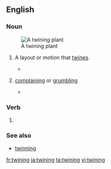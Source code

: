 ==English==

===Noun===
{{en-noun|~}}

[[File:PSM V67 D188 Twining plant wild morning glory.png|thumb|right|A twining plant]]
# {{label|en|countable}} A layout or motion that [[twine]]s.
#* {{quote-book|year=1907|author=Ludwig Jost, Robert John Harvey Gibson|title=Lectures on plant physiology|passage=In addition to autonomous movements in one plane we have also autonomous movements in space, such as torsions and '''twinings'''.}}
# {{label|en|British|uncountable|regional|West|_|Cumbria}} [[complaining]] or [[grumbling]]
#* {{quote-journal|date=November 23, 2009|author=agency.|title=Cockermouth starts journey back from flood devastation|work=The Guardian|url= |page= |passage=''Canon Bryan Rowe, quoted in the article''. It's going to take months to put right. But you won't hear any twining [Cumbrian dialect for moaning]. Nobody is going: 'Woe is us'. Everybody is just trying to help somebody else.}}

===Verb===
{{head|en|verb form}}

# {{present participle of|lang=en|twine}}

===See also===
* [[twinning]]

[[fr:twining]]
[[ja:twining]]
[[ta:twining]]
[[vi:twining]]